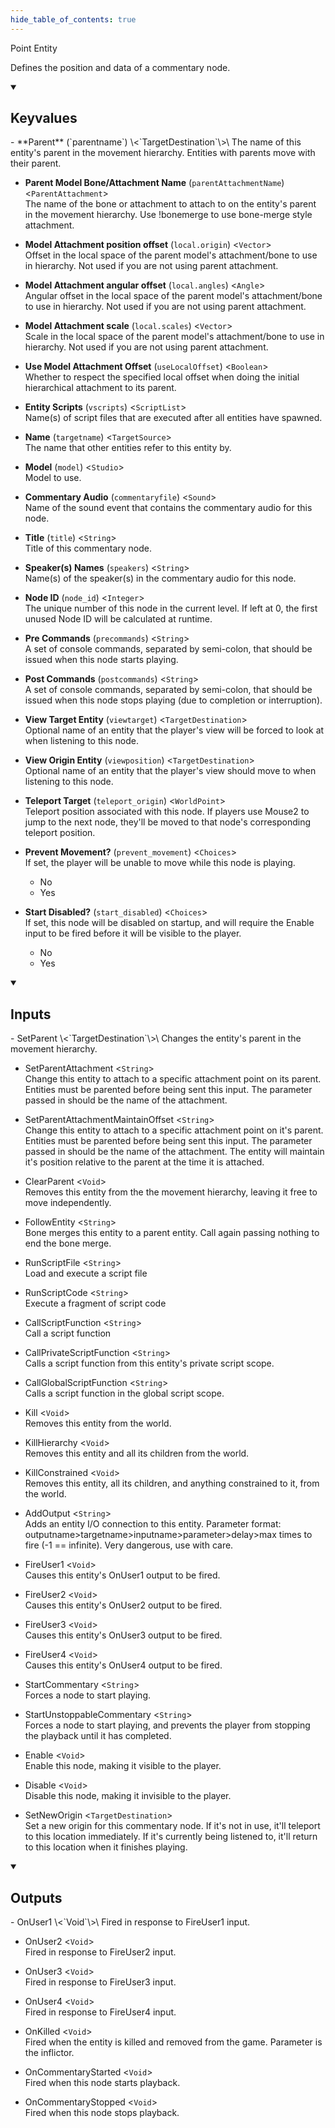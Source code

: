 ```yaml
---
hide_table_of_contents: true
---
```


<!---
!!!!!!
THIS PAGE IS AUTOGENERATED FROM GAME FGD DEFINITIONS!
DO NOT EDIT MANUALLY!
!!!!!!

In order to make edits, you can make an annotation file in /fgd_dump_overrides
-->


Point Entity

Defines the position and data of a commentary node.

<details open>
<summary><h2>Keyvalues</h2></summary>
- **Parent** (`parentname`) \<`TargetDestination`\>\
The name of this entity's parent in the movement hierarchy. Entities with parents move with their parent.

- **Parent Model Bone/Attachment Name** (`parentAttachmentName`) \<`ParentAttachment`\>\
The name of the bone or attachment to attach to on the entity's parent in the movement hierarchy. Use !bonemerge to use bone-merge style attachment.

- **Model Attachment position offset** (`local.origin`) \<`Vector`\>\
Offset in the local space of the parent model's attachment/bone to use in hierarchy. Not used if you are not using parent attachment.

- **Model Attachment angular offset** (`local.angles`) \<`Angle`\>\
Angular offset in the local space of the parent model's attachment/bone to use in hierarchy. Not used if you are not using parent attachment.

- **Model Attachment scale** (`local.scales`) \<`Vector`\>\
Scale in the local space of the parent model's attachment/bone to use in hierarchy. Not used if you are not using parent attachment.

- **Use Model Attachment Offset** (`useLocalOffset`) \<`Boolean`\>\
Whether to respect the specified local offset when doing the initial hierarchical attachment to its parent.

- **Entity Scripts** (`vscripts`) \<`ScriptList`\>\
Name(s) of script files that are executed after all entities have spawned.

- **Name** (`targetname`) \<`TargetSource`\>\
The name that other entities refer to this entity by.

- **Model** (`model`) \<`Studio`\>\
Model to use.

- **Commentary Audio** (`commentaryfile`) \<`Sound`\>\
Name of the sound event that contains the commentary audio for this node.

- **Title** (`title`) \<`String`\>\
Title of this commentary node.

- **Speaker(s) Names** (`speakers`) \<`String`\>\
Name(s) of the speaker(s) in the commentary audio for this node.

- **Node ID** (`node_id`) \<`Integer`\>\
The unique number of this node in the current level. If left at 0, the first unused Node ID will be calculated at runtime.

- **Pre Commands** (`precommands`) \<`String`\>\
A set of console commands, separated by semi-colon, that should be issued when this node starts playing.

- **Post Commands** (`postcommands`) \<`String`\>\
A set of console commands, separated by semi-colon, that should be issued when this node stops playing (due to completion or interruption).

- **View Target Entity** (`viewtarget`) \<`TargetDestination`\>\
Optional name of an entity that the player's view will be forced to look at when listening to this node.

- **View Origin Entity** (`viewposition`) \<`TargetDestination`\>\
Optional name of an entity that the player's view should move to when listening to this node.

- **Teleport Target** (`teleport_origin`) \<`WorldPoint`\>\
Teleport position associated with this node. If players use Mouse2 to jump to the next node, they'll be moved to that node's corresponding teleport position.

- **Prevent Movement?** (`prevent_movement`) \<`Choices`\>\
If set, the player will be unable to move while this node is playing.
  - No 
  - Yes 


- **Start Disabled?** (`start_disabled`) \<`Choices`\>\
If set, this node will be disabled on startup, and will require the Enable input to be fired before it will be visible to the player.
  - No 
  - Yes 



 </details>
<details open>
<summary><h2>Inputs</h2></summary>
- SetParent \<`TargetDestination`\>\
Changes the entity's parent in the movement hierarchy.

- SetParentAttachment \<`String`\>\
Change this entity to attach to a specific attachment point on its parent. Entities must be parented before being sent this input. The parameter passed in should be the name of the attachment.

- SetParentAttachmentMaintainOffset \<`String`\>\
Change this entity to attach to a specific attachment point on it's parent. Entities must be parented before being sent this input. The parameter passed in should be the name of the attachment. The entity will maintain it's position relative to the parent at the time it is attached.

- ClearParent \<`Void`\>\
Removes this entity from the the movement hierarchy, leaving it free to move independently.

- FollowEntity \<`String`\>\
Bone merges this entity to a parent entity. Call again passing nothing to end the bone merge.

- RunScriptFile \<`String`\>\
Load and execute a script file

- RunScriptCode \<`String`\>\
Execute a fragment of script code

- CallScriptFunction \<`String`\>\
Call a script function

- CallPrivateScriptFunction \<`String`\>\
Calls a script function from this entity's private script scope.

- CallGlobalScriptFunction \<`String`\>\
Calls a script function in the global script scope.

- Kill \<`Void`\>\
Removes this entity from the world.

- KillHierarchy \<`Void`\>\
Removes this entity and all its children from the world.

- KillConstrained \<`Void`\>\
Removes this entity, all its children, and anything constrained to it, from the world.

- AddOutput \<`String`\>\
Adds an entity I/O connection to this entity. Parameter format: outputname&gt;targetname>inputname&gt;parameter&gt;delay&gt;max times to fire (-1 == infinite). Very dangerous, use with care.

- FireUser1 \<`Void`\>\
Causes this entity's OnUser1 output to be fired.

- FireUser2 \<`Void`\>\
Causes this entity's OnUser2 output to be fired.

- FireUser3 \<`Void`\>\
Causes this entity's OnUser3 output to be fired.

- FireUser4 \<`Void`\>\
Causes this entity's OnUser4 output to be fired.

- StartCommentary \<`String`\>\
Forces a node to start playing.

- StartUnstoppableCommentary \<`String`\>\
Forces a node to start playing, and prevents the player from stopping the playback until it has completed.

- Enable \<`Void`\>\
Enable this node, making it visible to the player.

- Disable \<`Void`\>\
Disable this node, making it invisible to the player.

- SetNewOrigin \<`TargetDestination`\>\
Set a new origin for this commentary node. If it's not in use, it'll teleport to this location immediately. If it's currently being listened to, it'll return to this location when it finishes playing.


 </details>
<details open>
<summary><h2>Outputs</h2></summary>
- OnUser1 \<`Void`\>\
Fired in response to FireUser1 input.

- OnUser2 \<`Void`\>\
Fired in response to FireUser2 input.

- OnUser3 \<`Void`\>\
Fired in response to FireUser3 input.

- OnUser4 \<`Void`\>\
Fired in response to FireUser4 input.

- OnKilled \<`Void`\>\
Fired when the entity is killed and removed from the game. Parameter is the inflictor.

- OnCommentaryStarted \<`Void`\>\
Fired when this node starts playback.

- OnCommentaryStopped \<`Void`\>\
Fired when this node stops playback.


 </details>